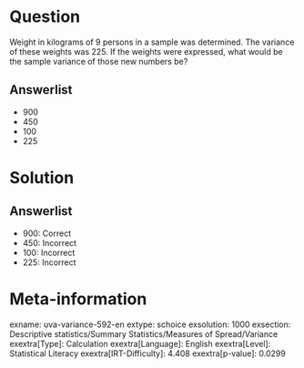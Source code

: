 Question
========

Weight in kilograms of 9 persons in a sample was determined. The variance of these weights was 225. If the weights were expressed, what would be the sample variance of those new numbers be?

Answerlist
----------

* 900
* 450
* 100
* 225

Solution
========

Answerlist
----------

* 900: Correct
* 450: Incorrect
* 100: Incorrect
* 225: Incorrect

Meta-information
================
exname: uva-variance-592-en
extype: schoice
exsolution: 1000
exsection: Descriptive statistics/Summary Statistics/Measures of Spread/Variance
exextra[Type]: Calculation
exextra[Language]: English
exextra[Level]: Statistical Literacy
exextra[IRT-Difficulty]: 4.408
exextra[p-value]: 0.0299
